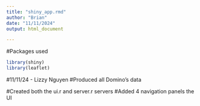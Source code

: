 ```yaml
---
title: "shiny_app.rmd"
author: "Brian"
date: "11/11/2024"
output: html_document

---
```


#Packages used
```r
library(shiny)
library(leaflet)
```

#11/11/24 - Lizzy Nguyen
#Produced all Domino's data

#Created both the ui.r and server.r servers
#Added 4 navigation panels the UI